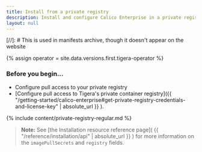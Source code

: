 ```yaml
---
title: Install from a private registry
description: Install and configure Calico Enterprise in a private registry. 
layout: null
---
```


[//]: #  This is used in manifests archive, though it doesn't appear on the website

{% assign operator = site.data.versions.first.tigera-operator %}

### Before you begin...

- Configure pull access to your private registry
- [Configure pull access to Tigera's private container registry]({{ "/getting-started/calico-enterprise#get-private-registry-credentials-and-license-key" | absolute_url }} ).


{% include content/private-registry-regular.md %}

>**Note:** See [the Installation resource reference page]( {{ "/reference/installation/api" | absolute_url }} ) for more information on the `imagePullSecrets` and `registry` fields.

